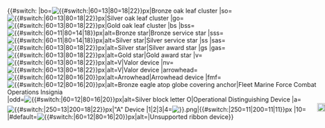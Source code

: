 <div style="position: absolute; left: {{{1}}}px; top: {{{2}}}px; padding: 0;">{{#switch:{{{3}}}<!-- 

BRONZE OAK LEAF
-->|bo=[[Image:Oak leaf cluster, bronze.svg|{{#switch:{{{4}}}|60=13|80=18|22}}px|Bronze oak leaf cluster]]<!-- 

SILVER OAK LEAF
-->|so=[[Image:Silver oakleaf-3d.svg|{{#switch:{{{4}}}|60=13|80=18|22}}px|Silver oak leaf cluster]]<!-- 

GOLD OAK LEAF
-->|go=[[Image:Oakleaf-gold.svg|{{#switch:{{{4}}}|60=13|80=18|22}}px|Gold oak leaf cluster]]<!-- 

BRONZE SERVICE STAR
-->|bs
|bss=[[Image:Bronze-service-star-3d.png|{{#switch:{{{4}}}|60=11|80=14|18}}px|alt=Bronze star|Bronze service star]]<!-- 

SILVER SERVICE STAR
-->|sss=[[Image:Silver-service-star-3d.png|{{#switch:{{{4}}}|60=11|80=14|18}}px|alt=Silver star|Silver service star]]<!-- 

SILVER AWARD STAR
-->|ss
|sas=[[File:Award-star-silver-3d.png|{{#switch:{{{4}}}|60=13|80=18|22}}px|alt=Silver star|Silver award star]]<!-- 

GOLD AWARD STAR
-->|gs
|gas=[[File:Award star (gold).png|{{#switch:{{{4}}}|60=13|80=18|22}}px|alt=Gold star|Gold award star]]<!--
Use Award star-gold-3d.svg instead of Award-star-gold-3d.svg because the latter doesn't render correctly under 100px--><!-- 

VALOR DEVICE
-->|v=[[Image:Valor device.svg|{{#switch:{{{4}}}|60=13|80=18|22}}px|alt=V|Valor device]]<!-- 

Combat Distinguishing Device for the Naval Service
-->|nv=[[Image:"V" device, gold.svg|{{#switch:{{{4}}}|60=13|80=18|22}}px|alt=V|Valor device]]<!-- 

ARROWHEAD DEVICE
-->|arrowhead=[[Image:Arrowhead device.svg|{{#switch:{{{4}}}|60=12|80=16|20}}px|alt=Arrowhead|Arrowhead device]]<!-- 

FLEET MARINE FORCE COMBAT OPERATIONS INSIGNIA
-->|fmf=[[Image:Fleet Marine Force Combat Operation Insignia.svg|{{#switch:{{{4}}}|60=12|80=16|20}}px|alt=Bronze eagle atop globe covering anchor|Fleet Marine Force Combat Operations Insignia]]<!--

OPERATIONAL DISTINGUISHING DEVICE
-->|odd=[[File:Operational Distinguishing Device.png|{{#switch:{{{4}}}|60=12|80=16|20}}px|alt=Silver block letter O|Operational Distinguishing Device]]<!--

A DEVICE
-->|a=[[File:A device.svg|{{#switch:{{{4}}}|250=13|200=18|22}}px|"A" Device]]<!--

Award numerals
-->|1|2|3|4=[[File:Award numeral {{#if:1|{{{3}}}}}.png|{{#switch:{{{4}}}|250=11|200=11|11}}px]]<!-- 

More numerals

-->|10=<span style="position:relative; top: 0px; left: 25px; width: 20px;">[[File:Award numeral 1.png|20px]]</span><span style="position:relative; top: 0px; left: 20px; display: inline-block; width: 20px;">[[File:Award numeral 0.png|20px]]</span><!-- 

DEFAULT: TRANSPARENT IMAGE
-->|#default=[[Image:Transparent square.svg|{{#switch:{{{4}}}|60=12|80=16|20}}px|alt=|Unsupported ribbon device]]}}</div><noinclude>

{{Documentation|Template:Ribbon devices/device/doc}}
<!-- PLEASE ADD THIS TEMPLATE'S CATEGORIES AND INTERWIKIS TO THE /doc SUBPAGE, THANKS -->
</noinclude>
